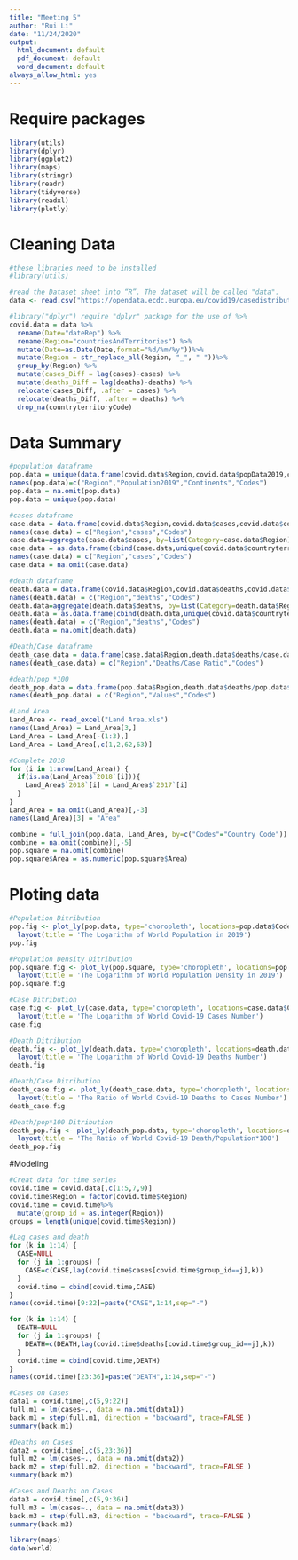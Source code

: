 ```yaml
---
title: "Meeting 5"
author: "Rui Li"
date: "11/24/2020"
output:
  html_document: default
  pdf_document: default
  word_document: default
always_allow_html: yes
---
```


# Require packages
```r
library(utils)
library(dplyr)
library(ggplot2)
library(maps)
library(stringr)
library(readr)
library(tidyverse)
library(readxl)
library(plotly)
```

# Cleaning Data
```r
#these libraries need to be installed
#library(utils)

#read the Dataset sheet into “R”. The dataset will be called "data".
data <- read.csv("https://opendata.ecdc.europa.eu/covid19/casedistribution/csv", na.strings = "", fileEncoding = "UTF-8-BOM")

#library("dplyr") require "dplyr" package for the use of %>%
covid.data = data %>%
  rename(Date="dateRep") %>%
  rename(Region="countriesAndTerritories") %>%
  mutate(Date=as.Date(Date,format="%d/%m/%y"))%>% 
  mutate(Region = str_replace_all(Region, "_", " "))%>% 
  group_by(Region) %>%
  mutate(cases_Diff = lag(cases)-cases) %>%
  mutate(deaths_Diff = lag(deaths)-deaths) %>% 
  relocate(cases_Diff, .after = cases) %>%
  relocate(deaths_Diff, .after = deaths) %>%
  drop_na(countryterritoryCode)
```

# Data Summary
```r
#population dataframe
pop.data = unique(data.frame(covid.data$Region,covid.data$popData2019,covid.data$continentExp,covid.data$countryterritoryCode))
names(pop.data)=c("Region","Population2019","Continents","Codes")
pop.data = na.omit(pop.data)
pop.data = unique(pop.data)

#cases dataframe
case.data = data.frame(covid.data$Region,covid.data$cases,covid.data$countryterritoryCode) 
names(case.data) = c("Region","cases","Codes") 
case.data=aggregate(case.data$cases, by=list(Category=case.data$Region), FUN=sum)
case.data = as.data.frame(cbind(case.data,unique(covid.data$countryterritoryCode)))
names(case.data) = c("Region","cases","Codes")
case.data = na.omit(case.data)

#death dataframe
death.data = data.frame(covid.data$Region,covid.data$deaths,covid.data$countryterritoryCode) 
names(death.data) = c("Region","deaths","Codes") 
death.data=aggregate(death.data$deaths, by=list(Category=death.data$Region), FUN=sum)
death.data = as.data.frame(cbind(death.data,unique(covid.data$countryterritoryCode)))
names(death.data) = c("Region","deaths","Codes")
death.data = na.omit(death.data)

#Death/Case dataframe
death_case.data = data.frame(case.data$Region,death.data$deaths/case.data$cases,case.data$Codes)
names(death_case.data) = c("Region","Deaths/Case Ratio","Codes")

#death/pop *100
death_pop.data = data.frame(pop.data$Region,death.data$deaths/pop.data$Population2019*100,pop.data$Codes)
names(death_pop.data) = c("Region","Values","Codes")

#Land Area
Land_Area <- read_excel("Land Area.xls")
names(Land_Area) = Land_Area[3,]
Land_Area = Land_Area[-(1:3),]
Land_Area = Land_Area[,c(1,2,62,63)]

#Complete 2018
for (i in 1:nrow(Land_Area)) {
  if(is.na(Land_Area$`2018`[i])){
    Land_Area$`2018`[i] = Land_Area$`2017`[i]
  }
}
Land_Area = na.omit(Land_Area)[,-3]
names(Land_Area)[3] = "Area"

combine = full_join(pop.data, Land_Area, by=c("Codes"="Country Code"))
combine = na.omit(combine)[,-5]
pop.square = na.omit(combine)
pop.square$Area = as.numeric(pop.square$Area)
```

# Ploting data
```r
#Population Ditribution
pop.fig <- plot_ly(pop.data, type='choropleth', locations=pop.data$Codes, z=log(pop.data$Population2019), text=pop.data$Region, colorscale="Blues",reversescale =T)%>%
  layout(title = 'The Logarithm of World Population in 2019')
pop.fig

#Population Density Ditribution
pop.square.fig <- plot_ly(pop.square, type='choropleth', locations=pop.square$Codes, z=log(pop.square$Population2019/pop.square$Area), text=pop.square$Region, colorscale="Blues",reversescale =T)%>%
  layout(title = 'The Logarithm of World Population Density in 2019')
pop.square.fig

#Case Ditribution
case.fig <- plot_ly(case.data, type='choropleth', locations=case.data$Codes, z=log(case.data$cases), text=case.data$Region, colorscale="Blues",reversescale =T)%>%
  layout(title = 'The Logarithm of World Covid-19 Cases Number')
case.fig

#Death Ditribution
death.fig <- plot_ly(death.data, type='choropleth', locations=death.data$Codes, z=log(death.data$deaths+1), text=case.data$Region, colorscale="Blues",reversescale =T)%>%
  layout(title = 'The Logarithm of World Covid-19 Deaths Number')
death.fig

#Death/Case Ditribution
death_case.fig <- plot_ly(death_case.data, type='choropleth', locations=death_case.data$Codes, z=death_case.data$`Deaths/Case Ratio`, text=death_case.data$Region, colorscale="Blues",reversescale =T)%>%
  layout(title = 'The Ratio of World Covid-19 Deaths to Cases Number')
death_case.fig

#Death/pop*100 Ditribution
death_pop.fig <- plot_ly(death_pop.data, type='choropleth', locations=death_pop.data$Codes, z=death_pop.data$`Values`, text=death_pop.data$Region, colorscale="Blues",reversescale =T)%>%
  layout(title = 'The Ratio of World Covid-19 Death/Population*100')
death_pop.fig
```

#Modeling
```r
#Creat data for time series
covid.time = covid.data[,c(1:5,7,9)]
covid.time$Region = factor(covid.time$Region)
covid.time = covid.time%>%
  mutate(group_id = as.integer(Region))
groups = length(unique(covid.time$Region))

#Lag cases and death
for (k in 1:14) {
  CASE=NULL
  for (j in 1:groups) {
    CASE=c(CASE,lag(covid.time$cases[covid.time$group_id==j],k))
  }
  covid.time = cbind(covid.time,CASE)
}
names(covid.time)[9:22]=paste("CASE",1:14,sep="-")

for (k in 1:14) {
  DEATH=NULL
  for (j in 1:groups) {
    DEATH=c(DEATH,lag(covid.time$deaths[covid.time$group_id==j],k))
  }
  covid.time = cbind(covid.time,DEATH)
}
names(covid.time)[23:36]=paste("DEATH",1:14,sep="-")

#Cases on Cases
data1 = covid.time[,c(5,9:22)]
full.m1 = lm(cases~., data = na.omit(data1))
back.m1 = step(full.m1, direction = "backward", trace=FALSE ) 
summary(back.m1)

#Deaths on Cases
data2 = covid.time[,c(5,23:36)]
full.m2 = lm(cases~., data = na.omit(data2))
back.m2 = step(full.m2, direction = "backward", trace=FALSE )
summary(back.m2)

#Cases and Deaths on Cases
data3 = covid.time[,c(5,9:36)]
full.m3 = lm(cases~., data = na.omit(data3))
back.m3 = step(full.m3, direction = "backward", trace=FALSE ) 
summary(back.m3)
```

```r
library(maps)
data(world)
```

